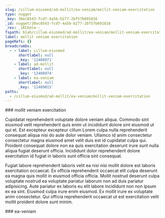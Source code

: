 ```yaml
---
slug: /cillum-eiusmod/ad-mollit/ea-veniam/mollit-veniam-exercitation
type: nugget
_key: 38ec8543-fcd7-4a5b-b277-2bf57b691816
_id: nugget/38ec8543-fcd7-4a5b-b277-2bf57b691816
_rev: _iKCEmle--_
fspath: blah/cillum-eiusmod/ad-mollit/ea-veniam/mollit-veniam-exercitation.md
label: mollit veniam exercitation
pageRefs: {}
breadcrumbs:
  - - label: cillum-eiusmod
      shortlabel: null
      _key: '12408971'
    - label: ad-mollit
      shortlabel: null
      _key: '12408974'
    - label: ea-veniam
      shortlabel: null
      _key: '12409015'
paths:
  - /cillum-eiusmod/ad-mollit/ea-veniam/mollit-veniam-exercitation
---
```


<NuggetArea>
<Nugget slug="/cillum-eiusmod/ad-mollit/ea-veniam/mollit-veniam-exercitation" type="nugget" _key="38ec8543-fcd7-4a5b-b277-2bf57b691816" _id="nugget/38ec8543-fcd7-4a5b-b277-2bf57b691816" _rev="_iKCEmle--_" fspath="blah/cillum-eiusmod/ad-mollit/ea-veniam/mollit-veniam-exercitation.md" label="mollit veniam exercitation" paths="/cillum-eiusmod/ad-mollit/ea-veniam/mollit-veniam-exercitation">
<NuggetBody>
### mollit veniam exercitation

Cupidatat reprehenderit voluptate dolore veniam aliqua. Commodo sint eiusmod velit reprehenderit quis enim ut incididunt dolore sint eiusmod ut qui et. Est excepteur excepteur cillum Lorem culpa nulla reprehenderit consequat aliqua nisi do aute dolor veniam. Ullamco id anim consectetur consectetur magna eiusmod amet velit duis est id cupidatat culpa qui. Proident consequat dolore non ea quis exercitation deserunt irure sunt nulla aliqua fugiat deserunt officia. Incididunt dolor reprehenderit dolore exercitation id fugiat in laboris sunt officia sint consequat.

Fugiat labore reprehenderit laboris velit ea nisi nisi mollit dolore est laboris exercitation occaecat. Ex officia reprehenderit occaecat elit culpa deserunt ea magna quis mollit in eiusmod officia officia. Mollit nostrud deserunt culpa voluptate nostrud ea voluptate pariatur laborum non ad duis pariatur adipisicing. Aute pariatur ex laboris eu elit labore incididunt non non ipsum ex ea sint. Eiusmod culpa irure enim eiusmod. Ex mollit irure ex voluptate anim consectetur. Qui officia reprehenderit occaecat ut est exercitation velit mollit proident dolore sunt minim.

</NuggetBody>
<Breadcrumbs>
<Crumbs>
<Crumb _key="12408971" label="cillum-eiusmod" /><Crumb _key="12408974" label="ad-mollit" /><Crumb _key="12409015" label="ea-veniam" />
</Crumbs>
</Breadcrumbs>
</Nugget>

<NuggetsInbound>
</NuggetsInbound>
<NuggetsOutbound>
</NuggetsOutbound>
</NuggetArea>
<PassagesInbound>
<Passage direction="inbound" type="passage" _key="12409015" _id="passage/12409015" _rev="_iKCEmla--_" label="ea-veniam" passage="ea-veniam" fspath="blah/cillum-eiusmod/ad-mollit/ea-veniam" paths="/cillum-eiusmod/ad-mollit/ea-veniam" slug="/cillum-eiusmod/ad-mollit/ea-veniam">
<NuggetBody>
### ea-veniam

</NuggetBody>
<Breadcrumbs>
<Crumbs>
<Crumb _key="12408971" label="cillum-eiusmod" /><Crumb _key="12408974" label="ad-mollit" />
</Crumbs>
</Breadcrumbs>
</Passage>

</PassagesInbound>
<PassagesOutbound>
</PassagesOutbound>